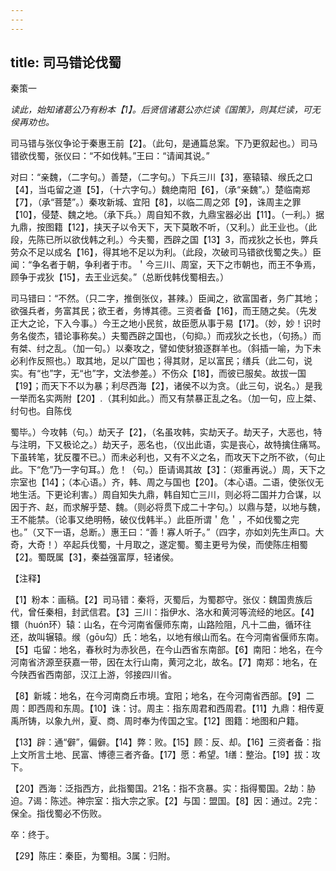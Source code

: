 ```yaml
---
---
---
```

title: 司马错论伐蜀
---



秦策一

*读此，始知诸葛公乃有粉本【1】。后贤信诸葛公亦烂读《国策》，则其烂读，可无侯再劝也。*

司马错与张仪争论于秦惠王前【2】。（此句，是通篇总案。下乃更叙起也。）司马错欲伐蜀，张仪曰：“不如伐韩。”王曰：“请闻其说。”

对曰：“亲魏，（二字句。）善楚，（二字句。）下兵三川【3】，塞辕辕、缑氏之口【4】，当屯留之道【5】，（十六字句。）魏绝南阳【6】，（承“亲魏”。）楚临南郑【7】，（承“菩楚”。）秦攻新城、宜阳【8】，以临二周之郊【9】，诛周主之罪【10】，侵楚、魏之地。（承下兵。）周自知不救，九鼎宝器必出【11】。（一利。）据九鼎，按图籍【12】，挟天子以令天下，天下莫敢不听，（又利。）此王业也。（此段，先陈已所以欲伐韩之利。）今夫蜀，西辟之国【13】3，而戎狄之长也，弊兵劳众不足以成名【16】，得其地不足以为利。（此段，次破司马错欲伐蜀之失。）臣闻：“争名者于朝，争利者于市。＇今三川、周室，天下之市朝也，而王不争焉，顾争于戎狄【15】，去王业远矣。”（总断伐韩伐蜀相去。）

司马错曰：“不然。（只二字，推倒张仪，甚辣。）臣闻之，欲富国者，务广其地；欲强兵者，务富其民；欲王者，务博其德。三资者备【16】，而王随之矣。（先发正大之论，下入今事。）今王之地小民贫，故臣愿从事于易【17】。（妙，妙！识时务名俊杰，错论事称矣。）夫蜀西辟之国也，（句抑。）而戎狄之长也，（句扬。）而有桀、纣之乱。（加一句。）以秦攻之，譬如使豺狼逐群羊也。（斜插一喻，为下未必利作反照也。）取其地，足以广国也；得其财，足以富民；缮兵（此二句，说实。有“也”字，无“也”字，文法参差。）不伤众【18】，而彼已服矣。故拔一国【19】；而天下不以为暴；利尽西海【2】，诸侯不以为贪。（此三句，说名。）是我一举而名实两附【20】.（其利如此。）而又有禁暴正乱之名。（加一句，应上桀、纣句也。自陈伐

蜀毕。）今攻韩（句。）劫天子【2】，（名虽攻韩，实劫天子。劫天子，大恶也，特与注明，下又极论之。）劫天子，恶名也，（仪出此语，实是丧心，故特擒住痛骂。下虽转笔，犹反覆不已。）而未必利也，又有不义之名，而攻天下之所不欲，（句止此。下“危”乃一字句耳。）危！（句。）臣请谒其故【3】：（郑重再说。）周，天下之宗室也【14】；（本心语。）齐，韩、周之与国也【20】。（本心语。二语，使张仪无地生活。下更论利害。）周自知失九鼎，韩自知亡三川，则必将二国并力合谋，以因于齐、赵，而求解乎楚、魏。（则必将贯下成二十字句。）以鼎与楚，以地与魏，王不能禁。（论事又绝明畅，破仪伐韩半。）此臣所谓＇危＇，不如伐蜀之完也。”（又下一语，总断。）惠王曰：“善！寡人听子。”（四字，亦如刘先生声口。大奇，大奇！）卒起兵伐蜀，十月取之，遂定蜀。蜀主更号为侯，而使陈庄相蜀【2】。蜀既属【3】，秦益强富厚，轻诸侯。

【注释】

【1】粉本：画稿。【2】司马错：秦将，灭蜀后，为蜀郡守。张仪：魏国贵族后代，曾任秦相，封武信君。【3】三川：指伊水、洛水和黄河等流经的地区。【4】镮（huón环）辕：山名，在今河南省偃师东南，山路险阻，凡十二曲，循环往还，故叫辗辕。缑（gōu勾）氏：地名，以地有缑山而名。在今河南省偃师东南。【5】屯留：地名，春秋时为赤狄邑，在今山西省东南部。【6】南阳：地名，在今河南省济源至获嘉一带，因在太行山南，黄河之北，故名。【7】南郑：地名，在今陕西省西南部，汉江上游，邻接四川省。

【8】新城：地名，在今河南商丘市境。宜阳；地名，在今河南省西部。【9】二周：即西周和东周。【10】诛：讨。周主：指东周君和西周君。【11】九鼎：相传夏禹所铸，以象九州，夏、商、周时奉为传国之宝。【12】图籍：地图和户籍。

【13】辟：通“僻”，偏僻。【14】弊：败。【15】顾：反、却。【16】三资者备：指上文所言土地、民富、博德三者齐备。【17】愿：希望。1缮：整治。【19】拔：攻下。

【20】西海：泛指西方，此指蜀国。21名：指不贪暴。实：指得蜀国。2劫：胁迫。7谒：陈述。神宗室：指大宗之家。【2】与国：盟国。【8】因：通过。2完：保全。指伐蜀必不伤败。

卒：终于。

【29】陈庄：秦臣，为蜀相。3属：归附。